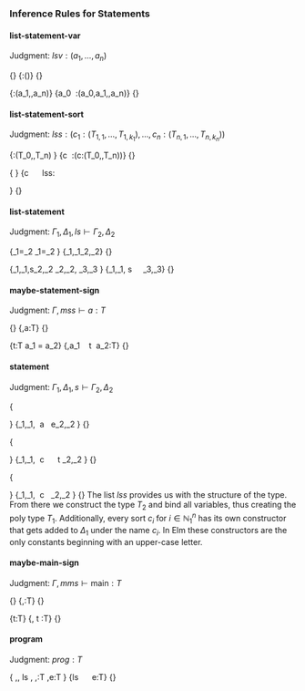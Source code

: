 ### Inference Rules for Statements

#### list-statement-var

Judgment: $\mathit{lsv}:(a_1,\dots,a_n)$

\logicRule
{}
{\mf{""}:()}
{}

\logicRule
{\mathit{lsv}:(a_1,\dots,a_n)}
{a_0 \ \mathit{lsv}:(a_0,a_1,\dots,a_n)}
{}

#### list-statement-sort

Judgment: $\mathit{lss}:(c_1:(T_{1,1}, \dots,T_{1,k_1}),\dots,c_n:(T_{n,1}, \dots,T_{n,k_n}))$

\logicRule
{\Gamma\vdash \mathit{lt}:(T_0,\dots,T_n)
}
{c \ \mathit{lt}:(c:(T_0,\dots,T_n))}
{}

\logicRule
{\begin{gathered}
\Gamma\vdash \mathit{lt}:(T_{0,1},\dots,T_{0,k_n})\quad
\mathit{lss}:\begin{pmatrix*}[l]
a_1:(T_{1,1}, \dots,T_{1,k_1}),\\
\vdots\\
a_n:(T_{n,1}, \dots,T_{n,k_n})
\end{pmatrix*}
\end{gathered}
}
{c \ \mathit{lt} \ \mf{"|"} \ lss:\begin{pmatrix*}[l]
a_0:(T_{0,1}, \dots,T_{0,k_0}),\\
a_1:(T_{1,1}, \dots,T_{1,k_1}),\\
\vdots\\
a_n:(T_{n,1}, \dots,T_{n,k_n})
\end{pmatrix*}
}
{}

#### list-statement

Judgment: $\Gamma_1,\Delta_1,\mathit{ls}\vdash \Gamma_2,\Delta_2$

\logicRule
{\Gamma_1=\Gamma_2\quad
\Delta_1=\Delta_2
}
{\Gamma_1,\Delta_1\mf{""}\vdash \Gamma_2,\Delta_2}
{}

\logicRule
{\Gamma_1,\Delta_1,s\vdash \Gamma_2,\Delta_2\quad
\Gamma_2,\Delta_2, \mathit{ls} \vdash \Gamma_3,\Delta_3
}
{\Gamma_1,\Delta_1, s \ \mf{";"} \ \mathit{ls} \vdash \Gamma_3,\Delta_3}
{}

#### maybe-statement-sign

Judgment: $\Gamma,mss\vdash a:T$

\logicRule
{}
{\Gamma,\mf{""}\vdash a:T}
{}

\logicRule
{\Gamma\vdash t:T
a_1 = a_2}
{\Gamma,a_1 \ \mf{":"} \ t \ \mf{";"}\vdash a_2:T}
{}

#### statement

Judgment: $\Gamma_1,\Delta_1,s\vdash \Gamma_2,\Delta_2$

\logicRule
{\begin{gathered}
\Gamma_1 = \Gamma_2\quad
(a,\_)\not\in\Delta_1\\
\Gamma_1,\mathit{mss}\vdash e:T\quad
\Gamma_1,\Delta_1\vdash e : T\quad
\Delta_2 = \text{insert}_{\Delta_1}(\{(a,T)\})
\end{gathered}
}
{\Gamma_1,\Delta_1, \mathit{mss} \ a \ \mf{"="} e\vdash \Gamma_2,\Delta_2
}
{}

\logicRule
{\begin{gathered}
\Delta_1=\Delta_2\quad
(c,\_)\not\in\Gamma_1\quad
\Gamma\vdash t:T_1\\
T_2 \text{ is a mono type}\quad
\mathit{lsv}:(a_1,\dots,a_n)\quad
\{a_1 \dots a_n \} = \text{free}(T_2)\\
\forall a_1. \dots \forall a_n. T_2 = T_1\quad
\Gamma_2 = \Gamma_2\cup\{(c,T_1)\}
\end{gathered}
}
{\Gamma_1,\Delta_1,\mf{"type alias"} \ c \ \mathit{lsv} \ \mf{"="} \ t \vdash \Gamma_2,\Delta_2
}
{}

\logicRule
{\begin{gathered}
(c,\_)\not\in\Gamma_1\quad
\mathit{lsv}:(a_1,\dots,a_n)\\
\mathit{lss}:(c_1:(T_{1,1}, \dots,T_{1,k_1}),\dots,c_n:(T_{n,1}, \dots,T_{n,k_n}))\\
\Delta_1\cap\{(c_1,\_),\dots,(c_n,\_)\} = \varnothing\quad
\{a_1 \dots a_n \} = \text{free}(T_2)\\
\mu C.c_1 \ T_{1,1} \ \dots \ T_{1,k_1} \ | \ \dots \ | \ c_n \ T_{n,1} \ \dots \ T_{n,k_n}=T_2\quad
\forall a_1. \dots \forall a_n. T_2 = T_1\\
\Gamma_1\cup\{(c,T_1)\} = \Gamma_2\quad
\text{insert}_{\Delta_1}(
\begin{Bmatrix*}[l]
(c_1,T_{1,1}\to\dots\to T_{1,k_1}\to T_1),\\
\vdots\\
(c_n,T_{n,1}\to\dots\to T_{n,k_n}\to T_1)
\end{Bmatrix*}) = \Delta_2
\end{gathered}
}
{\Gamma_1,\Delta_1,\mf{"type"} \ c \ \mathit{lsv} \mf{"="} \mathit{lss} \vdash\Gamma_2,\Delta_2
}
{}
The list $\mathit{lss}$ provides us with the structure of the type. From there we construct the type $T_2$ and bind all variables, thus creating the poly type $T_1$. Additionally, every sort $c_i$ for $i\in\mathbb{N}_1^n$ has its own constructor that gets added to $\Delta_1$ under the name $c_i$. In Elm these constructors are the only constants beginning with an upper-case letter.

#### maybe-main-sign

Judgment: $\Gamma,\mathit{mms}\vdash \text{main}:T$

\logicRule
{}
{\Gamma,\mf{""}\vdash \text{main}:T}
{}

\logicRule
{\Gamma\vdash t:T}
{\Gamma,\mf{"main :"} t \mf{";"}\vdash \text{main}:T}
{}

#### program

Judgment: $\textit{prog}:T$

\logicRule
{
\varnothing,\varnothing, ls \vdash \Gamma,\Delta\quad
\Gamma,\mathit{mms}\vdash \text{main}:T\quad
\Gamma,\Delta\vdash e:T
}
{ls \ \mathit{mms} \ \mf{"main = "} \ e:T}
{}
